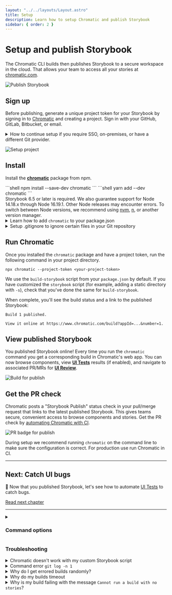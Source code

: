 ```yaml
---
layout: "../../layouts/Layout.astro"
title: Setup
description: Learn how to setup Chromatic and publish Storybook
sidebar: { order: 2 }
---
```



# Setup and publish Storybook

The Chromatic CLI builds then publishes Storybook to a secure workspace in the cloud. That allows your team to access all your stories at [chromatic.com](https://www.chromatic.com/start).

![Publish Storybook](../../images/workflow-publish.png)

## Sign up

Before publishing, generate a unique project token for your Storybook by signing in to [Chromatic](https://www.chromatic.com/start) and creating a project. Sign in with your GitHub, GitLab, Bitbucket, or email.

<details>
<summary id="demo-chromatic-unlinked">How to continue setup if you require SSO, on-premises, or have a different Git provider.</summary>

These instructions will teach you how to setup Chromatic with an ["unlinked" project](/docs/access#unlinked-projects). This can be useful in these situations:

- You need an enterprise plan but want to trial Chromatic in your project first
- You use an OAuth provider that we don't support right now
- You use Git hosting that we don't support right now

Start by signing in using your _personal_ account via any of the supported providers. We'll use this to authenticate you as a user only so the account doesn't have to be associated with your work.

Select "Create a project" and type your project name to create an unlinked project.

![Setup unlinked project](../../images/chromatic-setup-unlinked-project.png)

Nice! You created an unlinked project. This will allow you to get started with [UI Testing](/docs/test) workflow regardless of the underlying git provider. You can then configure your CI system to automatically run a Chromatic build on push.

The Chromatic CLI provides the option to generate a JUnit XML report of your build, which you can use to handle commit / pull request statuses yourself. See [debug options](/docs/cli#debug-options) for details.

Unlinked projects have certain drawbacks:

- You won't get automatic PR checks, so pull requests will not be marked with our status messages. You'll need to set this up manually via your CI provider.
- You won't have access to our UI Review workflow, because it relies on retrieving pull requests from your Git provider.
- Authentication and access control must be handled manually through user invites.

Now continue setting up Chromatic [as usual](/docs/setup#install).

</details>

![Setup project](../../images/setup.png)

## Install

Install the [**chromatic**](https://www.npmjs.com/package/chromatic) package from npm.

<Tabs>
  <TabItem label="npm">
    ```shell
    npm install --save-dev chromatic
    ```
  </TabItem>
  <TabItem label="yarn">
    ```shell
    yarn add --dev chromatic
    ```
  </TabItem>
</Tabs>

<div class="aside">Storybook 6.5 or later is required. We also guarantee support for Node 14.18.x through Node 16.19.1. Other Node releases may encounter errors. To switch between Node versions, we recommend using <a href="https://github.com/nvm-sh/nvm">nvm</a>, <a href="https://github.com/tj/n">n</a>, or another version manager.</div>

<details>
<summary>Learn how to add <code>chromatic</code> to your package.json</summary>

The `chromatic` command will also give you the option of adding an npm script to your `package.json` so you can run future builds with `npm run chromatic/yarn chromatic`. If you want to add it manually, it should look something like:

```json
{
  "scripts": {
    "chromatic": "chromatic"
  }
}
```

The above script command will pick up your project token by reading the `CHROMATIC_PROJECT_TOKEN` environment variable. After adding the above, ensure you set `CHROMATIC_PROJECT_TOKEN` when you run builds - such as in your CI config.

If you allowed `chromatic` to add the above line, it will also have written the environment variable to your `package.json`. This environment variable can also be set via your CI config for extra privacy.

</details>

<details>
<summary>Setup .gitignore to ignore certain files in your Git repository</summary>

Running the Chromatic command may generate certain files for logging and debugging purposes. Exactly which files it generates depends on your configuration, but these entries should likely be added to your `.gitignore` file:

```
build-storybook.log
chromatic.log
chromatic-build-*.xml
chromatic-diagnostics.json
```

</details>

## Run Chromatic

Once you installed the `chromatic` package and have a project token, run the following command in your project directory.

```shell
npx chromatic --project-token <your-project-token>
```

<div class="aside">
We use the <code>build-storybook</code> script from your <code>package.json</code> by default. If you have customized the <code>storybook</code> script (for example, adding a static directory with <code>-s</code>), check that you've done the same for <code>build-storybook</code>.
</div>

When complete, you'll see the build status and a link to the published Storybook:

```shell
Build 1 published.

View it online at https://www.chromatic.com/build?appId=...&number=1.
```

## View published Storybook

You published Storybook online! Every time you run the `chromatic` command you get a corresponding build in Chromatic's web app. You can now browse components, view [**UI Tests**](/docs/test) results (if enabled), and navigate to associated PR/MRs for [**UI Review**](/docs/review).

![Build for publish](../../images/build-publish-only.png)

## Get the PR check

Chromatic posts a "Storybook Publish" status check in your pull/merge request that links to the latest published Storybook. This gives teams secure, convenient access to browse components and stories. Get the PR check by [automating Chromatic with CI](/docs/ci).

![PR badge for publish](../../images/prbadge-publish.png)

<div class="aside">During setup we recommend running <code>chromatic</code> on the command line to make sure the configuration is correct. For production use run Chromatic in CI.</div>

---

## Next: Catch UI bugs

📸 Now that you published Storybook, let's see how to automate [UI Tests](/docs/test) to catch bugs.

<a class="btn primary round" href="/docs/test">Read next chapter</a>

---

<details>
<summary><h3 class="no-anchor">Command options</h3></summary>

If you have customized the way your Storybook runs, you may need to pass additional options to the `chromatic` command. Learn more in the [package documentation](https://github.com/chromaui/chromatic-cli#main-options).

</details>

### Troubleshooting

<details>
<summary>Chromatic doesn't work with my custom Storybook script</summary>

We do our best to interpret your Storybook script in package.json, but you might need to pass additional options to the `chromatic` command. [Check out all the options »](/docs/cli)

</details>

<details>
<summary>Command error <code>git log -n 1</code></summary>

This error often appears when `git` is not available in your CI environment. Chromatic uses `git` to associate commits to pull/merge requests and set baselines. We require that an executable git is available (on the `$PATH` ) of the `chromatic` script.

**Common cases:**

- Docker containers: Git may not be installed on certain Docker containers. You'll need to make the image includes Git.
- Heroku CI: Git history isn't available by default. You'll have to give Heroku auth access to your repo so that it can clone it before running CI. This can be unideal. Some customers end up using other CI providers to run Chromatic like GitHub Actions (free) or CircleCI.
- Google Cloud CI: The `.git` folder is ignored by default. Based on [their documentation](https://github.com/GoogleCloudPlatform/cloud-builders/issues/236#issuecomment-374629200) you can try `.gcloudignore`. However, some customers have run into trouble with this solution and instead opted to use other CI providers to run Chromatic like GitHub Actions (free) or CircleCI.
- You don't use Git: Enable Git version control in your project and try Chromatic again.

**Debug yourself:**

- Try running the command manually `git log -n 1 --format="%H,%ct,%ce,%cn"` and check if there are errors

</details>

<details>
<summary>Why do I get errored builds randomly?</summary>

Chromatic builds and runs Storybook flawlessly _most of the time_, but we're not perfect (we wish). Sometimes builds don't run due to rare infrastructure issues. If this happens, try to re-run the build via your CI provider. We keep track of these errors to improve the service.

</details>

<details>
<summary>Why do my builds timeout</summary>

Chromatic takes snapshots very quickly. However, if we lose the connection to your server (for instance if you stop your server mid-build, or your internet connection goes down), builds can time out. Check your connection and try restarting the build.

</details>

<details>
<summary>Why is my build failing with the message <code>Cannot run a build with no stories</code>?</summary>

This happens if certain stories were disabled via the [`chromatic: { disable: true }`](/docs/ignoring-elements#ignore-stories) option at a higher level.

To solve this you can:

1. Remove the top-level [`chromatic: { disable: true }`](/docs/ignoring-elements#ignore-stories) option
1. Enable snapshots for specific stories
1. Run `yarn storybook-build` locally and fix the issues in your stories

</details>
